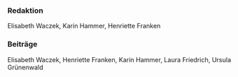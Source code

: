 ### Redaktion

Elisabeth Waczek, Karin Hammer, Henriette Franken

### Beiträge

Elisabeth Waczek, Henriette Franken, Karin Hammer, Laura Friedrich, Ursula Grünenwald
